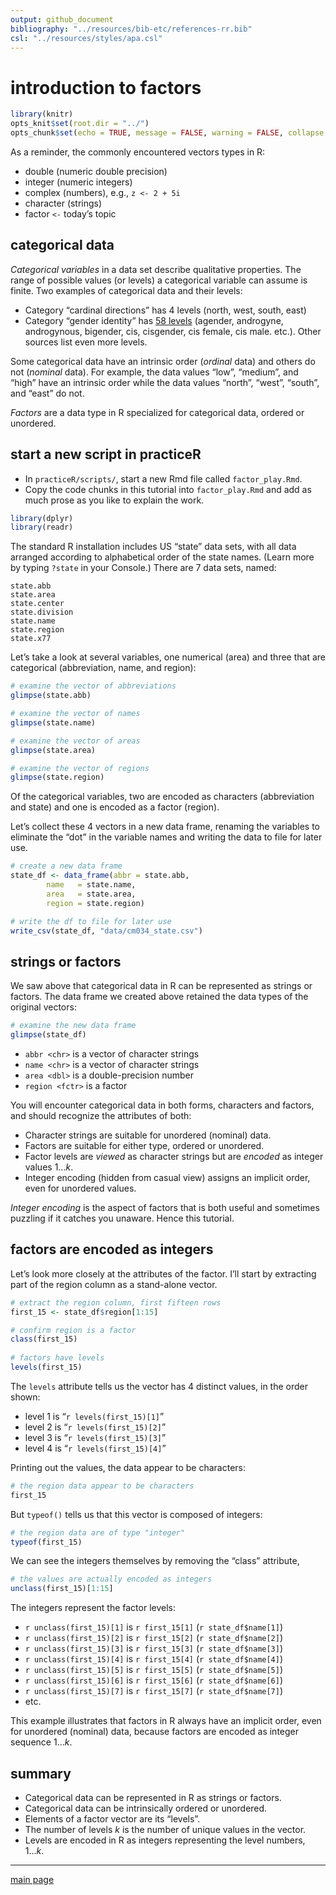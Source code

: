 ```yaml
---
output: github_document
bibliography: "../resources/bib-etc/references-rr.bib"
csl: "../resources/styles/apa.csl"
--- 
```




# introduction to factors 

```r
library(knitr)
opts_knit$set(root.dir = "../")
opts_chunk$set(echo = TRUE, message = FALSE, warning = FALSE, collapse = TRUE, fig.keep = 'high')
```

As a reminder, the commonly encountered vectors types in R:  

- double (numeric double precision) 
- integer (numeric integers)
- complex (numbers), e.g., `z <- 2 + 5i` 
- character (strings) 
- factor `<-` today's topic 



## categorical data 

*Categorical variables* in a data set  describe qualitative properties. The range of possible values (or levels) a categorical variable can assume is finite. Two examples of categorical data and their levels: 

- Category "cardinal directions" has 4 levels (north, west, south, east) 
- Category "gender identity" has [58 levels](http://abcnews.go.com/blogs/headlines/2014/02/heres-a-list-of-58-gender-options-for-facebook-users/) (agender, androgyne, androgynous, bigender, cis, cisgender, cis female, cis male. etc.). Other sources list even more levels.  

Some categorical data have an intrinsic order (*ordinal* data) and others do not (*nominal* data). For example, the data values "low", "medium", and "high" have an intrinsic order while the data values "north", "west", "south", and "east" do not.  

*Factors* are a data type in R specialized for categorical data, ordered or  unordered.     



## start a new script in practiceR 

- In `practiceR/scripts/`, start a new Rmd file called `factor_play.Rmd`. 
- Copy the code chunks in this tutorial into `factor_play.Rmd` and add as much prose as you like to explain the work. 


```r
library(dplyr)
library(readr)
```

The standard R installation includes US "state" data sets, with all data arranged according to alphabetical order of the state names. (Learn more by typing `?state`  in your Console.) There are 7 data sets, named:  

```
state.abb 
state.area 
state.center 
state.division 
state.name 
state.region 
state.x77 
````
Let's take a look at several variables, one numerical (area) and three that are categorical (abbreviation, name, and region): 


```r
# examine the vector of abbreviations
glimpse(state.abb)

# examine the vector of names  
glimpse(state.name)

# examine the vector of areas  
glimpse(state.area)

# examine the vector of regions 
glimpse(state.region)
```

Of the categorical variables, two are encoded as characters (abbreviation and state) and one is encoded as a factor (region). 


Let's collect these 4 vectors in a new data frame, renaming the variables to eliminate the "dot" in the variable names and writing the data to file for later use. 

```r
# create a new data frame
state_df <- data_frame(abbr = state.abb, 
		name   = state.name, 
		area   = state.area, 
		region = state.region)

# write the df to file for later use 
write_csv(state_df, "data/cm034_state.csv")
```




## strings or factors

We saw above that categorical data in R can be represented as strings or factors. The data frame we created above retained the data types of the original vectors: 

```r
# examine the new data frame 
glimpse(state_df)
```


- `abbr <chr>` is a vector of character strings 
- `name <chr>` is a vector of character strings 
- `area <dbl>` is a double-precision number 
- `region <fctr>` is a factor 

You will encounter categorical data in both forms, characters and factors, and should recognize the attributes of both: 

- Character strings are suitable for unordered (nominal) data. 
- Factors are suitable for either type, ordered or unordered.  
- Factor levels are *viewed* as character strings but are *encoded* as integer values $1...k$. 
- Integer encoding (hidden from casual view) assigns an implicit order, even for unordered values.  

*Integer encoding* is the aspect of factors that is both useful and sometimes puzzling if it catches you unaware. Hence this tutorial. 



## factors are encoded as integers

Let's look more closely at the attributes of the factor. I'll start by extracting part of the region column as a stand-alone vector.  

  
```r
# extract the region column, first fifteen rows  
first_15 <- state_df$region[1:15]

# confirm region is a factor
class(first_15)
 
# factors have levels 
levels(first_15)
```

The `levels` attribute tells us the vector has 4 distinct values, in the order shown:  

- level 1 is "`r levels(first_15)[1]`" 
- level 2 is "`r levels(first_15)[2]`" 
- level 3 is "`r levels(first_15)[3]`" 
- level 4 is "`r levels(first_15)[4]`" 

Printing out the values, the data appear to be characters: 

 
```r
# the region data appear to be characters  
first_15
```

But `typeof()` tells us that this vector is composed of integers:   

 
```r
# the region data are of type "integer" 
typeof(first_15)
```

We can see the integers themselves by removing the "class" attribute, 

 
```r
# the values are actually encoded as integers 
unclass(first_15)[1:15]
```

The integers represent the factor levels: 


- `r unclass(first_15)[1]` is `r first_15[1]` (`r state_df$name[1]`) 
- `r unclass(first_15)[2]` is `r first_15[2]` (`r state_df$name[2]`) 
- `r unclass(first_15)[3]` is `r first_15[3]` (`r state_df$name[3]`) 
- `r unclass(first_15)[4]` is `r first_15[4]` (`r state_df$name[4]`) 
- `r unclass(first_15)[5]` is `r first_15[5]` (`r state_df$name[5]`) 
- `r unclass(first_15)[6]` is `r first_15[6]` (`r state_df$name[6]`) 
- `r unclass(first_15)[7]` is `r first_15[7]` (`r state_df$name[7]`) 
- etc. 

This example illustrates that factors in R always have an implicit order, even for unordered (nominal) data, because factors are encoded as integer sequence $1 ... k$. 




## summary

- Categorical data can be represented in R as strings or factors. 
- Categorical data can be intrinsically ordered or unordered. 
- Elements of a factor vector are its "levels". 
- The number of levels $k$ is the number of unique values in the vector. 
- Levels are encoded in R as integers representing the level numbers, $1...k$. 





--- 
[main page](../README.md)
